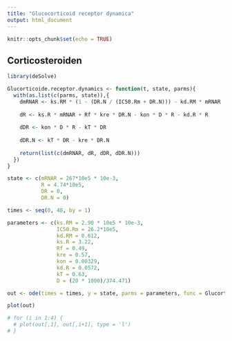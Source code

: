 ```yaml
---
title: "Glucocorticoid receptor dynamica"
output: html_document
---
```


```r
knitr::opts_chunk$set(echo = TRUE)
```


## Corticosteroiden


```r
library(deSolve)

Glucorticoide.receptor.dynamics <- function(t, state, parms){
  with(as.list(c(parms, state)),{
    dmRNAR <- ks.RM * (1 - (DR.N / (IC50.Rm + DR.N))) - kd.RM * mRNAR
    
    dR <- ks.R * mRNAR + Rf * kre * DR.N - kon * D * R - kd.R * R
    
    dDR <- kon * D * R - kT * DR
    
    dDR.N <- kT * DR - kre * DR.N
    
    return(list(c(dmRNAR, dR, dDR, dDR.N)))
  })
}

state <- c(mRNAR = 267*10e5 * 10e-3, 
           R = 4.74*10e5, 
           DR = 0, 
           DR.N = 0)

times <- seq(0, 48, by = 1)

parameters <- c(ks.RM = 2.90 * 10e5 * 10e-3, 
                IC50.Rm = 26.2*10e5, 
                kd.RM = 0.612, 
                ks.R = 3.22, 
                Rf = 0.49, 
                kre = 0.57, 
                kon = 0.00329, 
                kd.R = 0.0572, 
                kT = 0.63, 
                D = (20 * 1000)/374.471)

out <- ode(times = times, y = state, parms = parameters, func = Glucorticoide.receptor.dynamics, method = "euler")

plot(out)

# for (i in 1:4) {
  # plot(out[,1], out[,i+1], type = 'l')
# }
```
